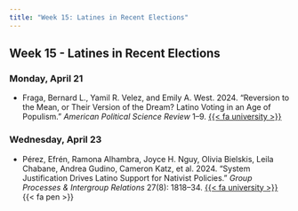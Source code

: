 ```yaml
---
title: "Week 15: Latines in Recent Elections"
---
```


::: {.content-visible when-format="pdf"}

## Week 15 - Latines in Recent Elections

:::


[//]: <> (Need to write intro)

### Monday, April 21

- Fraga, Bernard L., Yamil R. Velez, and Emily A. West. 2024. "Reversion to the Mean, or Their Version of the Dream? Latino Voting in an Age of Populism." *American Political Science Review* 1–9. [{{< fa university >}}](https://go.openathens.net/redirector/agnesscott.edu?url=https%3A%2F%2Fwww.cambridge.org%2Fcore%2Fjournals%2Famerican-political-science-review%2Farticle%2Freversion-to-the-mean-or-their-version-of-the-dream-latino-voting-in-an-age-of-populism%2FD5FDF66C474541B3AABB4498BA59184C)



### Wednesday, April 23

- Pérez, Efrén, Ramona Alhambra, Joyce H. Nguy, Olivia Bielskis, Leila Chabane, Andrea Gudino, Cameron Katz, et al. 2024. "System Justification Drives Latino Support for Nativist Policies." *Group Processes & Intergroup Relations* 27(8): 1818–34. [{{< fa university >}}](https://go.openathens.net/redirector/agnesscott.edu?url=https%3A%2F%2Fdoi.org%2F10.1177%2F13684302241245383) {{< fa pen >}}




